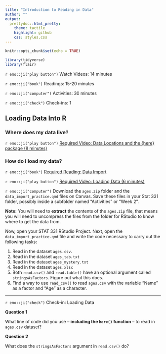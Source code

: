 ```yaml
---
title: "Introduction to Reading in Data"
author: ""
output:
  prettydoc::html_pretty:
    theme: tactile
    highlight: github
    css: styles.css
---
```


```r
knitr::opts_chunk$set(echo = TRUE)
```

```r
library(tidyverse)
library(flair)
```

`r emo::ji("play button")` Watch Videos: 14 minutes  

`r emo::ji("book")` Readings: 15-20 minutes   

`r emo::ji("computer")` Activities: 30 minutes  

`r emo::ji("check")` Check-ins: 1


## Loading Data Into R 

### Where does my data live?

`r emo::ji("play button")` [Required Video: Data Locations and the {here} package (8 minutes)](https://www.youtube.com/watch?v=jvWwrELLEw8)

### How do I load my data?

`r emo::ji("book")` [Required Reading: Data Import](https://r4ds.had.co.nz/data-import.html)

`r emo::ji("play button")` [Required Video: Loading Data (6 minutes)](https://www.youtube.com/watch?v=Kp4tJYCAvUs) 

`r emo::ji("computer")` Download the `ages.zip` folder and the 
`data_import_practice.qmd` files on Canvas. Save these files in
your Stat 331 folder, possibly inside a subfolder named "Activities" or
"Week 2". 

**Note:** You will need to **extract** the contents of the `ages.zip` file, 
that means you will need to uncompress the files from the folder for RStudio 
to know where to get the data from. 

Now, open your STAT 331 RStudio Project. Next, open the
`data_import_practice.qmd` file and write the code necessary to carry out the
following tasks:

1. Read in the dataset `ages.csv`.
2. Read in the dataset `ages_tab.txt`
3. Read in the dataset `ages_mystery.txt`
4. Read in the dataset `ages.xlsx`
5. Both `read.csv()` and `read.table()` have an optional argument called
`stringsAsFactors`.  Figure out what this does.
6. Find a way to use `read_csv()` to read `ages.csv` with the variable "Name" as
a factor and "Age" as a character.


---

`r emo::ji("check")` Check-in: Loading Data 

**Question 1**

What line of code did you use -- **including the `here()` function** -- to read
in `ages.csv` dataset?

**Question 2**

What does the `stringsAsFactors` argument in `read.csv()` do?
